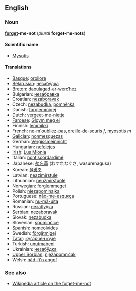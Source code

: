==English==
===Noun===
'''[[forget]]-me-not''' (''plural'' '''forget-me-nots''')

====Scientific name====
*[[Mysotis]]

====Translations====
*[[Basque]]: [[oroilore]]
*[[Belarusian]]: [[незабўдка]]
*[[Breton]]: [[daoulagad-ar-werc'hez]]
*Bulgarian: [[незабравка]]
*Croatian: [[nezaboravak]]
*Czech: [[nezabudka]], [[pomněnka]]
*Danish: [[forglemmigej]]
*Dutch: [[vergeet-me-nietje]]
*[[Faroese]]: [[Gloym meg ei]]
*Finnish: [[lemmikki]]
*French: [[ne-m'oubliez-pas]], [[oreille-de-souris]] ''f'', [[myosotis]] ''m''
*[[Galician]]: [[nonmesquezas]]
*German: [[Vergissmeinnicht]]
*Hungarian: [[nefelejcs]]
*[[Irish]]: [[Lus Míonla]]
*Italian: [[nontiscordardimé]]
*Japanese: [[勿忘草]] (わすれなぐさ, wasurenagusa)
*Korean: [[물망초]]
*Latvian: [[neazimirstule]]
*Lithuanian: [[neužmirštuõlė]]
*Norwegian: [[forglemmegei]]
*Polish: [[niezapominajka]]
*Portuguese: [[não-me-esqueça]]
*Romanian: [[nu-mă-uita]]
*Russian: [[незабудка]]
*Serbian: [[nezaboravak]]
*Slovak: [[nezabudka]]
*Slovenian: [[spominčice]]
*Spanish: [[nomeolvides]]
*Swedish: [[förgätmigej]]
*[[Tatar]]: [[күгəрчен күзе]]
*Turkish: [[unutmabeni]]
*Ukrainian: [[незабўдка]]
*[[Upper Sorbian]]: [[njezapomničak]]
*Welsh: [[nâd-fi'n angof]]

===See also===
*[[w:Forget-me-not|Wikipedia article on the forget-me-not]]